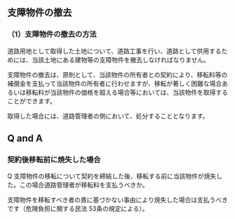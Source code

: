 ## 支障物件の撤去



### （1）支障物件の撤去の方法



道路用地として取得した土地について、道路工事を行い、道路として供用するためには、当該土地にある建物等の支障物件を撤去しなければなりません。

支障物件の撤去は、原則として、当該物件の所有者との契約により、移転料等の補償金を支払って当該物件の所有者に行わせますが、移転が著しく困難な場合あるいは移転料が当該物件の価格を超える場合等においては、当該物件を取得することができます。

取得した場合には、道路管理者の側において、処分することとなります。


## Q and A



### 契約後移転前に焼失した場合



Q 支障物件の移転について契約を締結した後、移転する前に当該物件が焼失した。この場合道路管理者が移転料を支払うべきか。



支障物件を移転すべき者の責に基づかない事由により焼失した場合は支払うべきです（危険負担に関する民法 53条の規定による）。